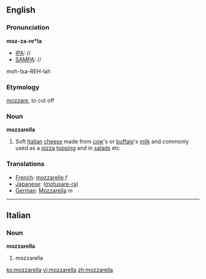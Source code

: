 ==English==
===Pronunciation===
'''moz-za-re*la'''
*[[IPA]]: //
*[[SAMPA]]: //
moh-tsa-REH-lah

===Etymology===
{{It.}} [[mozzare]], to cut off
===Noun===
'''mozzarella'''
#Soft [[Italian]] [[cheese]] made from [[cow]]'s or [[buffalo]]'s [[milk]] and commonly used as a [[pizza]] [[topping]] and in [[salad]]s etc

===Translations===

*[[French]]: [[mozzarelle]] ''f''
*[[Japanese]]: ([[motusare-ra]])
*[[German]]: [[Mozzarella]] ''m''

----

==Italian==
===Noun===
'''mozzarella''' {{m}} {{inv}}
# mozzarella

[[ko:mozzarella]]
[[vi:mozzarella]]
[[zh:mozzarella]]